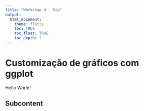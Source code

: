 ```yaml
---
title: "Workshop 4 - Dia"
output:
  html_document:
    theme: flatly
    toc: TRUE
    toc_float: TRUE
    toc_depth: 2
---
```


# Customização de gráficos com ggplot

Hello World!


## Subcontent